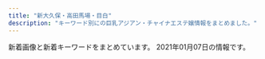 ```yaml
---
title: "新大久保・高田馬場・目白"
description: "キーワード別にの巨乳アジアン・チャイナエステ嬢情報をまとめました。"
---
```


新着画像と新着キーワードをまとめています。
2021年01月07日の情報です。

<DmmAffiliateIns />
<KeywordTable
  shops={
    [
    {
        "keywords": {
            "C": 3,
            "86": 5,
            "E": 2,
            "88": 4,
            "D": 4
        },
        "name": "NEW ONLY ONE",
        "station": "JR\u9ad8\u7530\u99ac\u5834\u99c5",
        "img_links": [
            "http://www.aromaonly1.com/images/index_14.jpg",
            "http://www.aromaonly1.com/images/girls_10.jpg",
            "http://www.aromaonly1.com/images/index_11.jpg",
            "http://www.aromaonly1.com/my_work/images/pic1.png",
            "http://www.aromaonly1.com/images/index_12.jpg",
            "http://www.aromaonly1.com/uploads/6d6161355034da26e622af1b5469296f.jpg",
            "http://www.aromaonly1.com/images/index_06.jpg",
            "http://www.aromaonly1.com/uploads/305e7816c9390b899011ef6e82855b7d.jpg",
            "http://www.aromaonly1.com/images/service_10.jpg",
            "http://www.aromaonly1.com/images/index_04.jpg",
            "http://www.aromaonly1.com/uploads/e01fa669285bc99ba782abfd90a08bb2.jpg",
            "http://www.aromaonly1.com/uploads/8e9e8b4d89b256773f17dff61368328c.jpg",
            "http://www.aromaonly1.com/images/index_18.jpg",
            "http://www.aromaonly1.com/images/index_17.jpg",
            "http://www.aromaonly1.com/uploads/c24b4a66b959c50d941c227e2167e47a.jpg",
            "http://www.aromaonly1.com/uploads/2f5941103973429d3981087968a845a3.jpg",
            "http://www.aromaonly1.com/uploads/3e6ede4dd71b9611bfc0fc01fff82057.jpg",
            "http://www.aromaonly1.com/uploads/0d74a4af5e268e3562daa56048c13906.jpg",
            "http://www.aromaonly1.com/uploads/015cba9c432d730d26583fe998534fa6.jpg",
            "http://www.aromaonly1.com/images/index_01.jpg",
            "http://www.aromaonly1.com/images/fanhui.png",
            "http://www.aromaonly1.com/uploads/822de08541e5f0a03b8fdd99ac777097.jpg",
            "http://www.aromaonly1.com/uploads/ac75f516de3602f2ed5de1d9e2383a35.jpg",
            "http://www.aromaonly1.com/images/interior_10.jpg",
            "http://www.aromaonly1.com/uploads/5f4083d49285cbe64774b1bd70e86150.jpg",
            "http://www.aromaonly1.com/images/index_16.jpg",
            "http://www.aromaonly1.com/uploads/b43afdf6c0db7020b472f89b05664984.jpg",
            "http://www.aromaonly1.com/uploads/33c6d79a06e306e309deefd74daa5ef6.jpg",
            "http://www.aromaonly1.com/images/service_11.jpg",
            "http://www.aromaonly1.com/images/index_15.jpg",
            "http://www.aromaonly1.com/images/index_08.jpg",
            "http://www.aromaonly1.com/images/link_10.jpg",
            "http://www.aromaonly1.com/uploads/56e94a67d1aa4ea89d5f2064a387ab96.jpg",
            "http://www.aromaonly1.com/images/index_05.jpg",
            "http://www.aromaonly1.com/uploads/66dc68de1f9c001b6f15d52303314efc.jpg",
            "http://www.aromaonly1.com/uploads/18799c1985ca7d1cd026808323ec51c2.jpg",
            "http://www.aromaonly1.com/uploads/269045fb02ee17a03b99afcdabc449fa.jpg",
            "http://www.aromaonly1.com/images/index_07.jpg",
            "http://www.aromaonly1.com/images/index_19.jpg",
            "http://www.aromaonly1.com/images/index_03.jpg",
            "http://www.aromaonly1.com/images/index_02.jpg",
            "http://www.aromaonly1.com/images/index_21.jpg",
            "http://www.aromaonly1.com/images/index_20.jpg",
            "http://www.aromaonly1.com/uploads/a4bfacdc272e1f3c3ee9884036dbf094.jpg"
        ],
        "url": "http://www.aromaonly1.com/"
    },
    {
        "station": "JR\u9ad8\u7530\u99ac\u5834\u99c5\u65e9\u7a32\u7530\u53e3",
        "name": "\u60a0\u30a8\u30b9\u30c6",
        "keywords": {
            "C": 5,
            "88": 3,
            "87": 3,
            "D": 1
        },
        "url": "http://www.y-rlx.site/",
        "img_links": [
            "http://www.y-rlx.site/images/index_11.jpg",
            "http://www.y-rlx.site/images/index_19.jpg",
            "http://www.y-rlx.site/images/index_05.jpg",
            "http://www.y-rlx.site/images/index_18.jpg",
            "http://www.y-rlx.site/girl/01.jpg",
            "http://www.y-rlx.site/images/info.jpg",
            "http://www.y-rlx.site/images/index_09.jpg",
            "http://www.y-rlx.site/images/index_07.jpg",
            "http://www.y-rlx.site/images/staff_09.jpg",
            "http://www.y-rlx.site/images/index_08.jpg",
            "http://www.y-rlx.site/girl/03.jpg",
            "http://www.y-rlx.site/girl/04.jpg",
            "http://www.y-rlx.site/images/index_10.jpg",
            "http://www.y-rlx.site/images/upload/thumb/b8d4c470c6c26f35.jpg",
            "http://www.y-rlx.site/images/upload/thumb/c69d7050fbdbb36f.jpg",
            "http://www.y-rlx.site/images/card.jpg",
            "http://www.y-rlx.site/images/upload/thumb/55cf68e3bb41cd32.jpg",
            "http://www.y-rlx.site/images/upload/thumb/ed8b0cbb7323414a.jpg",
            "http://www.y-rlx.site/images/upload/thumb/e0a26e58e17a1416.jpg",
            "http://www.y-rlx.site/images/index_15.jpg",
            "http://y-rlx.site/images/index_04.jpg",
            "http://www.y-rlx.site/images/index_06.jpg",
            "http://www.y-rlx.site/girl/05.jpg",
            "http://www.y-rlx.site/images/rec.jpg",
            "http://www.y-rlx.site/images/upload/thumb/5dc2d5e0b6195104.jpg",
            "http://www.y-rlx.site/images/upload/thumb/2c7fdde9ad97892b.jpg",
            "http://www.y-rlx.site/images/index_03.jpg",
            "http://www.y-rlx.site/images/index_01.jpg",
            "http://www.y-rlx.site/images/info_09.jpg",
            "http://www.y-rlx.site/images/index_04.jpg",
            "http://y-rlx.site/images/index_07.jpg",
            "http://www.y-rlx.site/images/index_02.jpg",
            "http://www.y-rlx.site/girl/02.jpg",
            "http://www.y-rlx.site/images/rec_09.jpg",
            "http://www.y-rlx.site/images/index_13.jpg",
            "http://www.y-rlx.site/images/index_20.jpg",
            "http://www.y-rlx.site/images/upload/thumb/e8190e2180eba7c5.jpg",
            "http://www.y-rlx.site/images/upload/thumb/42f21da5175af4b4.jpg",
            "http://www.y-rlx.site/images/upload/thumb/0fba3207fb3c4467.jpg",
            "http://www.y-rlx.site/images/upload/thumb/02b4e6896e30ae85.jpg"
        ]
    },
    {
        "img_links": [
            "http://esthe.top/images/an_1_03.jpg",
            "http://esthe.top/images/demo/slider/tooltips/slide3.png",
            "http://esthe.top/images/acs_ima/access-04.jpg",
            "http://esthe.top/images/room_images/index-02.jpg",
            "http://esthe.top/images/demo/slider/images/slide3.png",
            "http://esthe.top/images/demo/slider/images/slide5.png",
            "http://esthe.top/images/an_1_02.jpg",
            "http://esthe.top/images/room_images/gallery-05.jpg",
            "http://esthe.top/images/acs_ima/access-02.jpg",
            "http://esthe.top/images/Bottom_01.jpg",
            "http://esthe.top/images/acs_ima/access-03.jpg",
            "http://esthe.top/images/an_1_06.jpg",
            "http://esthe.top/images/an_2_02.jpg",
            "http://esthe.top/images/an_2_07.jpg",
            "http://esthe.top/images/staff_images/staff_010a.jpg",
            "http://esthe.top/images/staff_images/staff_01a.jpg",
            "http://esthe.top/images/an_2_06.jpg",
            "http://esthe.top/images/room_images/gallery-06.jpg",
            "http://esthe.top/images/staff_images/staff_07b.jpg",
            "http://esthe.top/images/room_images/gallery-04.jpg",
            "http://esthe.top/images/room_images/gallery-02.jpg",
            "http://esthe.top/images/an_2_04.jpg",
            "http://esthe.top/images/acs_ima/access-01.jpg",
            "http://esthe.top/images/staff_images/staff_010b.jpg",
            "http://esthe.top/images/staff_images/staff_01b.jpg",
            "http://esthe.top/images/demo/slider/images/slide4.png",
            "http://esthe.top/images/staff_images/staff_09a.jpg",
            "http://esthe.top/images/an_1_07.jpg",
            "http://esthe.top/images/demo/slider/tooltips/slide2.png",
            "http://esthe.top/images/demo/slider/tooltips/slide4.png",
            "http://esthe.top/images/staff_images/staff_07a.jpg",
            "http://esthe.top/images/demo/slider/tooltips/slide5.png",
            "http://esthe.top/images/room_images/index-01.jpg",
            "http://esthe.top/images/room_images/gallery-03.jpg",
            "http://esthe.top/images/staff_images/staff_04a.jpg",
            "http://esthe.top/images/an_1_04.jpg",
            "http://esthe.top/images/an_2_03.jpg",
            "http://esthe.top/images/demo/slider/images/slide2.png",
            "http://esthe.top/images/demo/slider/images/slide1.png",
            "http://esthe.top/images/Bottom_02.jpg",
            "http://esthe.top/images/staff_images/staff_04b.jpg",
            "http://esthe.top/images/demo/slider/tooltips/slide1.png",
            "http://esthe.top/images/an_1_05.jpg",
            "http://esthe.top/images/an_2_05.jpg",
            "http://esthe.top/images/staff_images/staff_09b.jpg",
            "http://esthe.top/images/QRcode.jpg",
            "http://esthe.top/images/room_images/gallery-01.jpg"
        ],
        "name": "RAN\uff5e\u30e9\u30f3\uff5e",
        "keywords": {},
        "station": "JR\u9ad8\u7530\u99ac\u5834\u99c5\u6771\u53e3",
        "url": "http://esthe.top/"
    },
    {
        "img_links": [
            "http://familiar.ests.jp/photos/sites/33/2019/09/2019092318545965.jpg",
            "http://familiar.ests.jp/images/service.jpg",
            "http://familiar.ests.jp/images/top.jpg",
            "http://familiar.ests.jp/images/mobile.jpg",
            "http://familiar.ests.jp/photos/sites/33/2019/09/2019092718570723.jpg",
            "http://familiar.ests.jp/images/info.png",
            "http://familiar.ests.jp/photos/sites/33/2020/10/2020101901153954.jpg",
            "http://familiar.ests.jp/photos/sites/33/2019/09/2019092718554568.jpg",
            "http://familiar.ests.jp/images/s_service.png",
            "http://familiar.ests.jp/images/s_staff.png",
            "http://familiar.ests.jp/images/nei_bj1.png",
            "http://familiar.ests.jp/images/staff_bj1s.png",
            "http://familiar.ests.jp/images/staff_bj4s.png",
            "http://familiar.ests.jp/images/bian.jpg",
            "http://familiar.ests.jp/photos/sites/33/2020/10/2020101409554799.jpg",
            "http://familiar.ests.jp/photos/sites/33/2019/07/2019073009094778.jpg",
            "http://familiar.ests.jp/images/acc.png",
            "http://familiar.ests.jp/images/news.png",
            "http://familiar.ests.jp/images/s_link.png"
        ],
        "name": "\u99ac\u5834one",
        "keywords": {
            "C": 18,
            "83": 3,
            "86": 3
        },
        "url": "http://familiar.ests.jp/",
        "station": "JR\u9ad8\u7530\u99ac\u5834\u99c5\u65e9\u7a32\u7530\u53e3"
    },
    {
        "img_links": [
            "http://aes-treat.com/scdl/staff/10861mb.jpg",
            "http://aes-treat.com/scdl/staff/11101mb.jpg",
            "http://aes-treat.com/i/files/homeimg.jpg",
            "http://aes-treat.com/scdl/staff/11162.jpg",
            "http://aes-treat.com/scdl/staff/11121.jpg",
            "http://aes-treat.com/pic/top1.jpg",
            "http://aes-treat.com/scdl/staff/10721mb.jpg",
            "http://aes-treat.com/img/ttl_mobile.jpg",
            "http://aes-treat.com/scdl/staff/11171mb.jpg",
            "http://aes-treat.com/scdl/staff/10681mb.jpg",
            "http://aes-treat.com/scdl/staff/10171mb.jpg",
            "http://aes-treat.com/scdl/staff/11121mb.jpg",
            "http://aes-treat.com/scdl/staff/10681.jpg",
            "http://aes-treat.com/scdl/staff/11051.jpg",
            "http://aes-treat.com/scdl/staff/10861.jpg",
            "http://aes-treat.com/scdl/staff/10721.jpg",
            "http://aes-treat.com/scdl/staff/10842.jpg",
            "http://aes-treat.com/scdl/staff/10811.jpg",
            "http://aes-treat.com/scdl/staff/10971.jpg",
            "http://aes-treat.com/img/system/campaign.jpg",
            "http://aes-treat.com/scdl/staff/11151.jpg",
            "http://aes-treat.com/scdl/staff/11151mb.jpg",
            "http://aes-treat.com/pic/top2.jpg",
            "http://aes-treat.com/scdl/staff/11041mb.jpg",
            "http://aes-treat.com/img/ttl_staff.png",
            "http://aes-treat.com/img/ttl_attbnr.jpg",
            "http://aes-treat.com/scdl/staff/10901.jpg",
            "http://aes-treat.com/scdl/staff/10771.jpg",
            "http://aes-treat.com/scdl/staff/11161mb.jpg",
            "http://aes-treat.com/img/ttl_sister.png",
            "http://aes-treat.com/scdl/staff/10811mb.jpg",
            "http://aes-treat.com/scdl/staff/11181.jpg",
            "http://aes-treat.com/scdl/staff/10971mb.jpg",
            "http://aes-treat.com/scdl/staff/10891.jpg",
            "http://aes-treat.com/scdl/staff/11161.jpg",
            "http://aes-treat.com/scdl/staff/10841.jpg",
            "http://aes-treat.com/scdl/staff/11171.jpg",
            "http://aes-treat.com/scdl/staff/10902.jpg",
            "http://aes-treat.com/scdl/staff/11131.jpg",
            "http://aes-treat.com/scdl/staff/10941.jpg",
            "http://aes-treat.com/scdl/staff/11041.jpg",
            "http://aes-treat.com/scdl/staff/11181mb.jpg",
            "http://aes-treat.com/scdl/staff/10901mb.jpg",
            "http://aes-treat.com/scdl/staff/11131mb.jpg",
            "http://aes-treat.com/scdl/staff/11111.jpg",
            "http://aes-treat.com/scdl/staff/10941mb.jpg",
            "http://aes-treat.com/scdl/staff/11081.jpg",
            "http://aes-treat.com/scdl/staff/10651.jpg",
            "http://aes-treat.com/scdl/staff/11101.jpg",
            "http://aes-treat.com/scdl/staff/11091.jpg",
            "http://aes-treat.com/scdl/staff/10171.jpg",
            "http://aes-treat.com/scdl/staff/11081mb.jpg",
            "http://aes-treat.com/scdl/staff/11111mb.jpg",
            "http://aes-treat.com/scdl/staff/10972.jpg",
            "http://aes-treat.com/img/ttl_att.png",
            "http://aes-treat.com/scdl/staff/10981mb.jpg",
            "http://aes-treat.com/scdl/staff/10981.jpg",
            "http://aes-treat.com/scdl/staff/10841mb.jpg",
            "http://aes-treat.com/pic/head.jpg",
            "http://aes-treat.com/scdl/staff/10771mb.jpg",
            "http://aes-treat.com/img/ttl_nouka.jpg",
            "http://aes-treat.com/scdl/staff/10651mb.jpg",
            "http://aes-treat.com/scdl/staff/11091mb.jpg",
            "http://aes-treat.com/scdl/staff/10891mb.jpg",
            "http://aes-treat.com/scdl/staff/11051mb.jpg"
        ],
        "station": "JR\u5927\u4e45\u4fdd\u99c5\u5317\u53e3",
        "keywords": {
            "C": 36
        },
        "url": "http://aes-treat.com/",
        "name": "Lovely Heart \u5927\u4e45\u4fdd\u5225\u9928"
    },
    {
        "img_links": [
            "http://kobo.mssg.jp/layer/images/top/top_04.jpg",
            "http://kobo.mssg.jp/layer/images/top/top_06.jpg",
            "http://kobo.mssg.jp/layer/images/top/top_05.jpg",
            "http://kobo.mssg.jp/images/staff_bj1.png",
            "http://kobo.mssg.jp/images/staff_9a.jpg",
            "http://kobo.mssg.jp/images/staff_8.jpg",
            "http://kobo.mssg.jp/images/1.jpg",
            "http://kobo.mssg.jp/images/top1.jpg",
            "http://kobo.mssg.jp/images/staff_8a.jpg",
            "http://kobo.mssg.jp/images/wenzi-staff.png",
            "http://kobo.mssg.jp/images/staff_5.jpg",
            "http://kobo.mssg.jp/images/staff_2a.jpg",
            "http://kobo.mssg.jp/images/staff_bj4.png",
            "http://kobo.mssg.jp/images/s_info.png",
            "http://kobo.mssg.jp/images/staff_10a.jpg",
            "http://kobo.mssg.jp/layer/images/top/top_03.jpg",
            "http://kobo.mssg.jp/images/top2.jpg",
            "http://kobo.mssg.jp/layer/images/top/top_08.png",
            "http://kobo.mssg.jp/images/info.png",
            "http://kobo.mssg.jp/layer/images/top/top_01.jpg",
            "http://kobo.mssg.jp/images/staff_2b.jpg",
            "http://kobo.mssg.jp/images/staff_4.jpg",
            "http://kobo.mssg.jp/layer/images/top/top_02.jpg",
            "http://kobo.mssg.jp/images/staff_9b.jpg",
            "http://kobo.mssg.jp/layer/images/top.jpg"
        ],
        "url": "http://kobo.mssg.jp/",
        "keywords": {},
        "name": "\u6c34\u8272-\u30df\u30ba\u30a4\u30ed-",
        "station": "JR\u5927\u4e45\u4fdd\u99c5\u5317\u53e3"
    },
    {
        "url": "http://www.enchuen.com/",
        "name": "\u7e01\u4e2d\u7e01\uff5e\u3048\u3093\u3061\u3085\u3046\u3048\u3093\uff5e",
        "station": "JR\u65b0\u5927\u4e45\u4fdd\u99c5",
        "keywords": {
            "C": 4
        },
        "img_links": [
            "http://www.enchuen.com/images/btn_gnavi03_no.png",
            "http://www.enchuen.com/images/icon_chi.png",
            "http://www.enchuen.com/images/img_comimgsoon.jpg",
            "http://www.enchuen.com/images/ins_footer.png",
            "http://www.enchuen.com/images/img_aromaoil.png",
            "http://www.enchuen.com/images/h2_linkban.png",
            "http://www.enchuen.com/images/img_slider01.png",
            "http://www.enchuen.com/images/ban-tel.png",
            "http://www.enchuen.com/images/btn_gnavi01_no.png",
            "http://www.enchuen.com/images/interior02.jpg",
            "http://www.enchuen.com/images/h2_information.png",
            "http://www.enchuen.com/images/img_slider02.png",
            "http://www.enchuen.com/images/h2_instagam.png",
            "http://www.enchuen.com/images/h2_link01.png",
            "http://www.enchuen.com/images/img_slider03.png",
            "http://www.enchuen.com/images/h2_twitter.png",
            "http://www.enchuen.com/images/tel_header.png",
            "http://www.enchuen.com/images/interior04.jpg",
            "http://www.enchuen.com/images/img_service02.png",
            "http://www.enchuen.com/images/img_service04.png",
            "http://www.enchuen.com/images/ins_header.png",
            "http://www.enchuen.com/images/therapist_kaori_s.jpg",
            "http://www.enchuen.com/images/pickmessage01.png",
            "http://www.enchuen.com/images/pagetop.png",
            "http://www.enchuen.com/images/img_service07.png",
            "http://www.enchuen.com/images/interior01_s.jpg",
            "http://www.enchuen.com/images/top_slider6.jpg",
            "http://www.enchuen.com/images/therapist_noa_s.jpg",
            "http://www.enchuen.com/images/img_service03.png",
            "http://www.enchuen.com/images/a_qa.png",
            "http://www.enchuen.com/images/h2_qa.png",
            "http://www.enchuen.com/images/interior01.jpg",
            "http://www.enchuen.com/images/q_qa.png",
            "http://www.enchuen.com/images/img_service01.png",
            "http://www.enchuen.com/images/img_service05.png",
            "http://www.enchuen.com/images/interior03.jpg",
            "http://www.enchuen.com/images/top_slider5.jpg",
            "http://www.enchuen.com/images/h2_alltherapist.png",
            "http://www.enchuen.com/images/interior03_s.jpg",
            "http://www.enchuen.com/images/mail_header.png",
            "http://www.enchuen.com/images/h2_contact.png",
            "http://www.enchuen.com/images/interior02_s.jpg",
            "http://www.enchuen.com/images/top_slider3.jpg",
            "http://www.enchuen.com/images/btn_gnavi04_no.png",
            "http://www.enchuen.com/images/top_slider4.jpg",
            "http://www.enchuen.com/images/therapist_yona.jpg",
            "http://www.enchuen.com/images/mess_footer.png",
            "http://www.enchuen.com/images/h2_alliancegide.png",
            "http://www.enchuen.com/images/icon_eng.png",
            "http://www.enchuen.com/images/tw_header.png",
            "http://www.enchuen.com/images/therapist_yona_s.jpg",
            "http://www.enchuen.com/images/h2_alliancegide2.png",
            "http://www.enchuen.com/images/img_service06.png",
            "http://www.enchuen.com/images/interior04_s.jpg",
            "http://www.enchuen.com/images/therapist_kaori.jpg",
            "http://www.enchuen.com/images/top_slider1.jpg",
            "http://www.enchuen.com/images/top_slider2.jpg",
            "http://www.enchuen.com/images/btn_gnavi06_no.png",
            "http://www.enchuen.com/images/tw_footer.png",
            "http://www.enchuen.com/images/therapist_noa.jpg",
            "http://www.enchuen.com/images/btn_gnavi02_no.png",
            "http://www.enchuen.com/images/btn_gnavi05_no.png",
            "http://www.enchuen.com/images/h2_servicecontents.png"
        ]
    },
    {
        "station": "JR\u65b0\u5927\u4e45\u4fdd\u99c5",
        "url": "http://familiar.tyo.cm/",
        "name": "Familiar\u30fb\u30d5\u30a1\u30df\u30ea\u30fc\u30a2",
        "keywords": {
            "83": 9,
            "C": 2,
            "87": 72,
            "86": 94,
            "E": 36,
            "88": 27,
            "D": 182,
            "85": 18
        },
        "img_links": [
            "http://familiar.tyo.cm/photos/sites/37/2019/09/2019090503385014.jpg",
            "http://familiar.tyo.cm/photos/sites/37/2019/03/2019032406115312.jpg",
            "http://familiar.tyo.cm/photos/sites/37/2019/12/2019120502265383.jpg",
            "http://familiar.tyo.cm/photos/sites/37/2018/12/2018121903022968.jpg",
            "http://familiar.tyo.cm/photos/sites/37/2019/03/2019032406115446.jpg",
            "http://familiar.tyo.cm/photos/sites/37/2019/12/2019120401355046.jpg",
            "http://familiar.tyo.cm/photos/sites/37/2019/03/2019032406115451.jpg",
            "http://familiar.tyo.cm/photos/sites/37/2019/11/2019112902341792.jpg",
            "http://familiar.tyo.cm/photos/sites/37/2019/11/2019112002511160.jpg",
            "http://familiar.tyo.cm/images/tel.png",
            "http://familiar.tyo.cm/photos/sites/37/2019/03/2019032406115311.jpg",
            "http://familiar.tyo.cm/photos/sites/37/2019/12/2019120401354980.jpg",
            "http://familiar.tyo.cm/photos/sites/37/2019/10/2019100304481325.jpg",
            "http://familiar.tyo.cm/photos/sites/37/2019/09/201909270657496.jpg",
            "http://familiar.tyo.cm/photos/sites/37/2019/06/2019060406241084.jpg",
            "http://familiar.tyo.cm/images/s_link.jpg",
            "http://familiar.tyo.cm/photos/sites/37/2019/10/2019102408541458.jpg",
            "http://familiar.tyo.cm/photos/sites/37/2019/03/2019031806471671.jpg",
            "http://familiar.tyo.cm/images/top.png",
            "http://familiar.tyo.cm/photos/sites/37/2019/06/2019060406161857.jpg",
            "http://familiar.tyo.cm/photos/sites/37/2019/06/2019062210030384.jpg",
            "http://familiar.tyo.cm/photos/sites/37/2019/03/2019032406115598.jpg",
            "http://familiar.tyo.cm/images/s_news.jpg",
            "http://familiar.tyo.cm/photos/sites/37/2019/06/2019061502562797.jpg",
            "http://familiar.tyo.cm/photos/sites/37/2019/03/2019032406115440.jpg",
            "http://familiar.tyo.cm/images/1.png",
            "http://familiar.tyo.cm/images/s_staff.jpg",
            "http://familiar.tyo.cm/images/mobile.jpg",
            "http://familiar.tyo.cm/photos/sites/37/2019/06/201906040617136.jpg",
            "http://familiar.tyo.cm/photos/sites/37/2019/03/2019032406115491.jpg",
            "http://familiar.tyo.cm/photos/sites/37/2019/06/2019061502562798.jpg",
            "http://familiar.tyo.cm/photos/sites/37/2019/12/201912130833132.jpg",
            "http://familiar.tyo.cm/photos/sites/37/2019/11/2019110802115992.jpg",
            "http://familiar.tyo.cm/photos/sites/37/2019/12/2019120401354873.jpg",
            "http://familiar.tyo.cm/photos/sites/37/2019/06/2019061502562745.jpg",
            "http://familiar.tyo.cm/photos/sites/37/2019/10/2019102502193551.jpg",
            "http://familiar.tyo.cm/photos/sites/37/2018/12/2018121903013346.jpg",
            "http://familiar.tyo.cm/photos/sites/37/2019/12/2019120502264671.jpg",
            "http://familiar.tyo.cm/photos/sites/37/2019/10/2019102502193826.jpg"
        ]
    },
    {
        "keywords": {},
        "img_links": [
            "http://www.china-es.info/images/sys3.jpg",
            "http://www.china-es.info/img/nana1.jpg",
            "http://www.china-es.info/images/menu/interior.jpg",
            "http://www.china-es.info/images/menu/staff.jpg",
            "http://www.china-es.info/images/menu/top.jpg",
            "http://www.china-es.info/images/int3.jpg",
            "http://www.china-es.info/img/nana2.jpg",
            "http://www.china-es.info/images/sys1.jpg",
            "http://www.china-es.info/img/ringo1.jpg",
            "http://www.china-es.info/images/int4.jpg",
            "http://www.china-es.info/images/int1.jpg",
            "http://www.china-es.info/images/rec2.jpg",
            "http://www.china-es.info/images/interior_t.jpg",
            "http://www.china-es.info/images/staff_t.jpg",
            "http://www.china-es.info/images/sys2.jpg",
            "http://www.china-es.info/images/news.jpg",
            "http://www.china-es.info/images/mobile.jpg",
            "http://www.china-es.info/images/int2.jpg",
            "http://www.china-es.info/images/head.jpg",
            "http://www.china-es.info/images/top.jpg",
            "http://www.china-es.info/img/hibiki1.jpg",
            "http://www.china-es.info/images/rec1.jpg"
        ],
        "url": "http://www.china-es.info/",
        "station": "JR\u9ad8\u7530\u99ac\u5834\u99c5\u65e9\u7a32\u7530\u53e3",
        "name": "Honey At Home \u30cf\u30cb\u30fc\u30a2\u30c3\u30c8\u30db\u30fc\u30e0"
    },
    {
        "station": "JR\u5927\u4e45\u4fdd\u99c5\u5357\u53e3",
        "name": "\u30df\u30eb\u30af",
        "img_links": [
            "http://milk.tyo.cm/images/tit_service.png",
            "http://milk.tyo.cm/images/room1_l.jpg",
            "http://milk.tyo.cm/images/img_service02.jpg",
            "http://milk.tyo.cm/images/re.png",
            "http://milk.tyo.cm/images/img_service03.jpg",
            "http://milk.tyo.cm/images/blog.jpg",
            "http://milk.tyo.cm/images/tit_pick.png",
            "http://milk.tyo.cm/images/room4_l.jpg",
            "http://milk.tyo.cm/images/link_nav04.png",
            "http://milk.tyo.cm/photos/sites/72/2020/12/2020120807375347.jpg",
            "http://milk.tyo.cm/photos/sites/72/2020/12/2020121505155035.jpg",
            "http://milk.tyo.cm/images/link_nav03.png",
            "http://milk.tyo.cm/images/sp_nav03.png",
            "http://milk.tyo.cm/images/sp_tit_pick.png",
            "http://milk.tyo.cm/photos/sites/72/2020/06/2020061206444417.jpg",
            "http://milk.tyo.cm/photos/sites/72/2020/06/2020061206443832.jpg",
            "http://milk.tyo.cm/images/sp_header.jpg",
            "http://milk.tyo.cm/images/link_nav05.png",
            "http://milk.tyo.cm/images/bg_cont03.png",
            "http://milk.tyo.cm/images/ico_headline.png",
            "http://milk.tyo.cm/images/sp_nav02.png",
            "http://milk.tyo.cm/images/img_service01.jpg",
            "http://milk.tyo.cm/images/room3_l.jpg",
            "http://milk.tyo.cm/images/com_tel.png",
            "http://milk.tyo.cm/photos/sites/72/2020/11/202011100524008.jpg",
            "http://milk.tyo.cm/images/link_nav01.png",
            "http://milk.tyo.cm/images/bg_cont01.png",
            "http://milk.tyo.cm/images/sp_nav01.png",
            "http://milk.tyo.cm/images/tit_staff.png",
            "http://milk.tyo.cm/images/top.png",
            "http://milk.tyo.cm/images/img_service04.jpg",
            "http://milk.tyo.cm/images/link_nav02.png",
            "http://milk.tyo.cm/images/room2_l.jpg"
        ],
        "url": "http://milk.tyo.cm/",
        "keywords": {
            "D": 20,
            "C": 11,
            "85": 10,
            "86": 10
        }
    },
    {
        "name": "\u6625\u306e\u5922",
        "img_links": [
            "http://www.harunoyume.com/images/covergirl.jpg",
            "http://www.harunoyume.com/images/campaign.jpg",
            "http://www.harunoyume.com/images/service-image.jpg",
            "http://www.harunoyume.com/images/discount.jpg"
        ],
        "keywords": {},
        "station": "JR\u65b0\u5927\u4e45\u4fdd\u99c5",
        "url": "http://www.harunoyume.com/"
    },
    {
        "img_links": [
            "https://relax501.webnode.jp/_files/200000081-8d1f18d1f3/200/yuu.jpg",
            "https://relax501.webnode.jp/_files/200000068-1dc6f1dc72/200/r2.jpg",
            "https://relax501.webnode.jp/_files/200000067-9be369be38/200/r1.jpg",
            "https://relax501.webnode.jp/_files/200000081-8d1f18d1f3/yuu.jpg",
            "https://relax501.webnode.jp/_files/200000065-1b9391b93c/2_22.jpg",
            "https://relax501.webnode.jp/_files/200000067-9be369be38/r1.jpg",
            "https://relax501.webnode.jp/_files/200000063-6c3f06c3f2/200/top-34.jpg",
            "https://relax501.webnode.jp/_files/200000078-d0097d0099/madoka-0.jpg",
            "https://relax501.webnode.jp/_files/200000080-8e8bb8e8bd/200/yuki-8.jpg",
            "https://relax501.webnode.jp/_files/200000080-8e8bb8e8bd/yuki-8.jpg",
            "https://relax501.webnode.jp/_files/200000077-64e7364e77/200/anna-2.jpg",
            "https://relax501.webnode.jp/_files/200000077-64e7364e77/anna-2.jpg",
            "https://relax501.webnode.jp/_files/200000088-2c2d72c2da/200/rogo.jpg",
            "https://relax501.webnode.jp/_files/200000068-1dc6f1dc72/r2.jpg",
            "https://relax501.webnode.jp/_files/200000063-6c3f06c3f2/top-34.jpg",
            "https://relax501.webnode.jp/_files/200000019-1f1a31f1a5/200/33.jpg",
            "https://relax501.webnode.jp/_files/200000065-1b9391b93c/200/2_22.jpg",
            "https://relax501.webnode.jp/_files/200000078-d0097d0099/200/madoka-0.jpg"
        ],
        "station": "JR\u65b0\u5927\u4e45\u4fdd\u99c5",
        "name": "\u7f8e\u82b1\u9999",
        "url": "https://relax501.webnode.jp/",
        "keywords": {}
    },
    {
        "img_links": [
            "http://gogonoheya.ies.fun/images/room4.jpg",
            "http://gogonoheya.ies.fun/images/staff.jpg",
            "http://gogonoheya.ies.fun/images/room2.jpg",
            "http://gogonoheya.ies.fun/photos/sites/66/2020/08/2020080313461364.jpg",
            "http://gogonoheya.ies.fun/photos/sites/66/2020/07/2020072317323579.jpg",
            "http://gogonoheya.ies.fun/photos/sites/66/2020/12/2020121514115288.jpg",
            "http://gogonoheya.ies.fun/photos/sites/66/2020/12/2020121410194024.jpg",
            "http://gogonoheya.ies.fun/images/link.jpg",
            "http://gogonoheya.ies.fun/images/room1.jpg",
            "http://gogonoheya.ies.fun/images/room3.jpg",
            "http://gogonoheya.ies.fun/images/mobile.jpg",
            "http://gogonoheya.ies.fun/images/end.png",
            "http://gogonoheya.ies.fun/photos/sites/66/2020/09/2020091615070327.jpg",
            "http://gogonoheya.ies.fun/images/top.jpg",
            "http://gogonoheya.ies.fun/photos/sites/66/2020/07/2020072317322797.jpg"
        ],
        "station": "JR\u5927\u4e45\u4fdd\u99c5\u5317\u53e3",
        "name": "\u30ab\u30d5\u30a7\u306e\u5bb6",
        "url": "http://gogonoheya.ies.fun/",
        "keywords": {
            "85": 12,
            "86": 12,
            "87": 6,
            "D": 30
        }
    },
    {
        "img_links": [
            "https://angel.abnavi.info/images/news_bj3.jpg",
            "https://angel.abnavi.info/photos/sites/7/2020/11/2020110606371089.jpg",
            "https://angel.abnavi.info/images/top.jpg",
            "https://angel.abnavi.info/photos/sites/7/2020/07/2020073005202048.jpg",
            "https://angel.abnavi.info/photos/sites/7/2020/07/2020073005201940.jpg",
            "https://angel.abnavi.info/images/s_news.png",
            "https://angel.abnavi.info/images/room2.jpg",
            "https://angel.abnavi.info/images/room3.jpg",
            "https://angel.abnavi.info/images/end.png",
            "https://angel.abnavi.info/images/nbj3.jpg",
            "https://angel.abnavi.info/images/room4.jpg",
            "https://angel.abnavi.info/images/s_staff.jpg",
            "https://angel.abnavi.info/images/nbj1.jpg",
            "https://angel.abnavi.info/images/room1.jpg",
            "https://angel.abnavi.info/photos/sites/7/2020/09/2020092301333424.jpg",
            "https://angel.abnavi.info/photos/sites/7/2020/10/2020101305350920.jpg",
            "https://angel.abnavi.info/photos/sites/7/2020/07/2020073006120917.jpg"
        ],
        "url": "https://angel.abnavi.info/",
        "keywords": {
            "D": 5,
            "86": 4,
            "85": 1,
            "C": 14,
            "87": 1
        },
        "name": "Angel",
        "station": "JR\u9ad8\u7530\u99ac\u5834\u99c5"
    },
    {
        "name": "\u7652\u3057\u306e\u51fa\u4f1a\u3044",
        "station": "JR\u5927\u4e45\u4fdd\u99c5\u5317\u53e3",
        "img_links": [
            "http://p-aroma.work/img/mirai1.png",
            "http://p-aroma.work/img/rina1.png",
            "http://p-aroma.work/img/ayaka1.png",
            "http://p-aroma.work/staff/mirai.jpg",
            "http://p-aroma.work/images/s1.png",
            "http://p-aroma.work/staff/mayu.jpg",
            "http://p-aroma.work/images/2.jpg",
            "http://p-aroma.work/images/1.jpg",
            "http://p-aroma.work/images/head.jpg",
            "http://p-aroma.work/images/sys.png",
            "http://p-aroma.work/images/s1.jpg",
            "http://p-aroma.work/images/int2.png",
            "http://p-aroma.work/img/mayu1.png",
            "http://p-aroma.work/images/s2.jpg",
            "http://p-aroma.work/img/kasumi1.png",
            "http://p-aroma.work/staff/ayaka.jpg",
            "http://p-aroma.work/images/6.jpg",
            "http://p-aroma.work/images/news.jpg",
            "http://p-aroma.work/images/mobile.jpg",
            "http://p-aroma.work/images/int1.png",
            "http://p-aroma.work/images/staff_t.png",
            "http://p-aroma.work/images/3.jpg",
            "http://p-aroma.work/images/tel.jpg",
            "http://p-aroma.work/images/interior_t.png",
            "http://p-aroma.work/images/4.jpg",
            "http://p-aroma.work/staff/rina.jpg",
            "http://p-aroma.work/staff/kasumi.jpg"
        ],
        "keywords": {},
        "url": "http://p-aroma.work/"
    },
    {
        "url": "https://est-hana.com/",
        "keywords": {
            "E": 5,
            "C": 41
        },
        "name": "\u82b1",
        "img_links": [
            "http://est-hana.com/img/girl/pickup/topgirl20180526173824.png",
            "https://est-hana.com/img/girl/main/smain1901e7f2a11706f93c08ab1eb76c57c0a501.jpg",
            "https://est-hana.com/img/girl/list/s77_list.jpg",
            "https://est-hana.com/img/material/sys_course2_rev2.png",
            "https://est-hana.com/img/material/photorenew5.jpg",
            "https://est-hana.com/img/girl/main/s139_1.jpg",
            "https://est-hana.com/img/material/month.png",
            "https://est-hana.com/img/girl/thumb/smain1913da4fa2da2e801312734721e1a44d8e19.jpg",
            "https://est-hana.com/img/material/m1.png",
            "https://est-hana.com/img/material/topflashimg1.jpg",
            "https://est-hana.com/img/girl/thumb/smain1911ec56c0d5cc68365ea11e2e52a40272d8.jpg",
            "http://est-hana.com/img/girl/pickup/topgirl20180308214256.png",
            "https://est-hana.com/img/girl/pickup/pickup20180526173711.jpg",
            "https://est-hana.com/img/material/hosi4.png",
            "https://est-hana.com/img/girl/list/sface187386757ea62d773ca58e2457fc23b8e13.jpg",
            "http://est-hana.com/img/girl/pickup/topgirl20180908131653.png",
            "http://est-hana.com/img/material/age.png",
            "https://est-hana.com/img/girl/list/s75_list.jpg",
            "https://est-hana.com/img/material/top_t4.png",
            "https://est-hana.com/img/girl/list/sface18449673a0eecbfdaab27d1a016ce6f4281.jpg",
            "https://est-hana.com/img/material/massap4.jpg",
            "https://est-hana.com/img/material/click_tel_btn.png",
            "http://est-hana.com/img/material/gm2_rollout.png",
            "http://est-hana.com/img/material/top_t5.png",
            "https://est-hana.com/img/girl/pickup/pickup20190528135649.jpg",
            "https://est-hana.com/img/girl/thumb/smain1902e7f2a11706f93c08ab1eb76c57c0a501.jpg",
            "http://est-hana.com/img/camp/camp20210101.png",
            "http://est-hana.com/img/girl/pickup/pickup20190121202926.jpg",
            "https://est-hana.com/img/girl/pickup/topgirl20190528141109.png",
            "http://est-hana.com/img/material/gm3_rollout.png",
            "http://est-hana.com/img/girl/pickup/pickup20141227182613.jpeg",
            "https://est-hana.com/img/material/staffdetail_t1.png",
            "https://est-hana.com/img/material/photorenew2rev1.jpg",
            "https://est-hana.com/img/girl/list/s88_list.jpg",
            "https://est-hana.com/img/girl/thumb/smain19725e2ed7efe2de621955e09d12295a13ee.jpg",
            "https://est-hana.com/img/camp/camp20210101.png",
            "https://est-hana.com/img/girl/list/sface110404ef9fc79e2a0a04d64b621c22a0c77.jpg",
            "https://est-hana.com/img/girl/list/sface190e7f2a11706f93c08ab1eb76c57c0a501.jpg",
            "https://est-hana.com/img/girl/pickup/topgirl20140510202547.png",
            "https://est-hana.com/img/material/photorenew3.jpg",
            "https://est-hana.com/img/girl/list/s86_face.jpg",
            "https://est-hana.com/img/girl/thumb/smain83165230fc40840a020ba3ed47600db4b4a.jpg",
            "https://est-hana.com/img/girl/pickup/pickup20141227182613.jpeg",
            "http://est-hana.com/img/whatnew/20200401min60.jpg",
            "https://est-hana.com/img/material/sys_course1_rev2.png",
            "https://est-hana.com/img/girl/main/smain83165230fc40840a020ba3ed47600db4b4a.jpg",
            "https://est-hana.com/img/material/gm2_rollout.png",
            "http://est-hana.com/img/material/top_t2.png",
            "https://est-hana.com/img/girl/main/smain1871110bf62c88dcefca310cdc127f9b11f2.jpg",
            "http://est-hana.com/img/girl/pickup/pickup20181218104555.jpg",
            "https://est-hana.com/img/girl/list/s139_list.jpg",
            "https://est-hana.com/img/girl/list/sface8365230fc40840a020ba3ed47600db4b4a.jpg",
            "https://est-hana.com/img/material/massap1.jpg",
            "https://est-hana.com/img/material/massap2.jpg",
            "https://est-hana.com/img/whatnew/20200304.jpg",
            "https://est-hana.com/img/material/infopanel.png",
            "https://est-hana.com/img/girl/pickup/topgirl20180526173824.png",
            "https://est-hana.com/img/girl/thumb/s86_1.jpg",
            "https://est-hana.com/img/girl/list/slist189e9ae2d8752cd8b9474ebd62df9909f9b.jpg",
            "https://est-hana.com/img/material/w3.png",
            "http://est-hana.com/img/girl/pickup/pickup20191208191053.jpg",
            "https://est-hana.com/img/girl/pickup/topgirl20161016054301.png",
            "https://est-hana.com/img/girl/main/smain197153ce52e0264e81a8a42e5d3c84dd833e.jpg",
            "https://est-hana.com/img/material/photorenew4.jpg",
            "https://est-hana.com/img/material/age.png",
            "http://est-hana.com/img/material/gm6_rollout.png",
            "https://est-hana.com/img/material/sys_etc.png",
            "https://est-hana.com/img/material/top_t3.png",
            "https://est-hana.com/img/material/massap7.jpg",
            "http://est-hana.com/img/whatnew/20200401_mask.jpg",
            "https://est-hana.com/img/material/top_t2.png",
            "https://est-hana.com/img/girl/list/slist8365230fc40840a020ba3ed47600db4b4a.jpg",
            "http://est-hana.com/img/girl/pickup/topgirl20140502225842.png",
            "https://est-hana.com/img/girl/list/slist18449673a0eecbfdaab27d1a016ce6f4281.jpg",
            "http://est-hana.com/img/girl/pickup/pickup20191214162524.jpg",
            "https://est-hana.com/img/girl/list/sface191ec56c0d5cc68365ea11e2e52a40272d8.jpg",
            "https://est-hana.com/img/girl/thumb/smain1931e3a7504f14e2050f14cb6782d72bb46c.jpg",
            "https://est-hana.com/img/girl/thumb/s75_1.jpg",
            "https://est-hana.com/img/material/photorenew1.jpg",
            "https://est-hana.com/img/material/gm5_rollout.png",
            "https://est-hana.com/img/girl/list/s180_list.jpg",
            "https://est-hana.com/img/material/top_t2_img_rev2.jpg",
            "https://est-hana.com/img/girl/list/s163_face.jpg",
            "https://est-hana.com/img/girl/list/s173_face.jpg",
            "https://est-hana.com/img/girl/list/sface189e9ae2d8752cd8b9474ebd62df9909f9b.jpg",
            "https://est-hana.com/img/whatnew/20200401min60.jpg",
            "https://est-hana.com/img/material/line1.png",
            "https://est-hana.com/img/material/top_twitter.png",
            "http://est-hana.com/img/material/gm5_rollout.png",
            "https://est-hana.com/img/girl/pickup/topgirl20180308214256.png",
            "https://est-hana.com/img/girl/pickup/pickup20190118192257.jpg",
            "https://est-hana.com/img/material/gm3_rollout.png",
            "https://est-hana.com/img/girl/pickup/topgirl20140502225842.png",
            "https://est-hana.com/img/girl/list/sface19753ce52e0264e81a8a42e5d3c84dd833e.jpg",
            "https://est-hana.com/img/material/systme_t2.png",
            "https://est-hana.com/img/girl/pickup/pickup20191214162524.jpg",
            "https://est-hana.com/img/girl/list/s86_list.jpg",
            "https://est-hana.com/img/girl/list/sface199a8b144d9cbd006fc9dffdf23ad77de07.jpg",
            "http://est-hana.com/img/material/gm1_rollout.png",
            "https://est-hana.com/img/material/d6.png",
            "https://est-hana.com/img/girl/thumb/smain1891e9ae2d8752cd8b9474ebd62df9909f9b.jpg",
            "https://est-hana.com/img/material/massap3.jpg",
            "https://est-hana.com/img/girl/thumb/s163_1.jpg",
            "http://est-hana.com/img/girl/pickup/pickup20190227121102.jpg",
            "https://est-hana.com/img/girl/main/s88_1.jpg",
            "https://est-hana.com/img/girl/list/s77_face.jpg",
            "https://est-hana.com/img/material/sys_option.png",
            "https://est-hana.com/img/girl/list/slist193a69a1a063a3159e298d18b691542266d.jpg",
            "https://est-hana.com/img/girl/main/s75_1.jpg",
            "https://est-hana.com/img/material/massap6.jpg",
            "http://est-hana.com/img/material/topflashimg1.jpg",
            "https://est-hana.com/img/girl/list/slist110d5ce8a5906e2cdaf90af47c9395e0dff.jpg",
            "https://est-hana.com/img/girl/thumb/s173_1.jpg",
            "http://est-hana.com/img/material/top_t4.png",
            "https://est-hana.com/img/girl/thumb/s88_1.jpg",
            "https://est-hana.com/img/material/sys_course3_rev1.png",
            "https://est-hana.com/img/girl/thumb/s173_2.jpg",
            "https://est-hana.com/img/girl/list/slist191ec56c0d5cc68365ea11e2e52a40272d8.jpg",
            "https://est-hana.com/img/material/systme_t1.png",
            "https://est-hana.com/img/girl/thumb/smain1901e7f2a11706f93c08ab1eb76c57c0a501.jpg",
            "https://est-hana.com/img/girl/thumb/smain193281777917c863b2cd265723b9cb5a3c32.jpg",
            "https://est-hana.com/img/girl/thumb/smain1912da4fa2da2e801312734721e1a44d8e19.jpg",
            "https://est-hana.com/img/material/day.png",
            "https://est-hana.com/img/girl/main/s180_1.jpg",
            "http://est-hana.com/img/girl/pickup/topgirl20190528141109.png",
            "https://est-hana.com/img/girl/main/smain1891e9ae2d8752cd8b9474ebd62df9909f9b.jpg",
            "http://est-hana.com/img/girl/pickup/topgirl20141227182718.png",
            "https://est-hana.com/img/material/gm1_rollout.png",
            "http://est-hana.com/img/material/top_t2_img_rev2.jpg",
            "https://est-hana.com/img/material/staff_t1rev1.png",
            "https://est-hana.com/img/girl/pickup/pickup20180830201105.jpg",
            "https://est-hana.com/img/girl/list/slist199a8b144d9cbd006fc9dffdf23ad77de07.jpg",
            "https://est-hana.com/img/girl/pickup/topgirl20180908131653.png",
            "https://est-hana.com/img/girl/pickup/pickup20190227121102.jpg",
            "https://est-hana.com/img/girl/list/s88_face.jpg",
            "https://est-hana.com/img/girl/thumb/smain18725b09cd881b1f036f9f4970616c10b474.jpg",
            "https://est-hana.com/img/material/returnbtn.png",
            "http://est-hana.com/img/material/top_twitter.png",
            "https://est-hana.com/img/material/accsess_picter2.jpg",
            "https://est-hana.com/img/girl/pickup/pickup20191208191053.jpg",
            "https://est-hana.com/img/girl/list/slist19053cc33bb85f739f63e84c2ae2c41c2eb.jpg",
            "https://est-hana.com/img/girl/list/slist187110f9d5212fd19d8b8410ec6bff294e6.jpg",
            "https://est-hana.com/img/girl/list/sface193e3a7504f14e2050f14cb6782d72bb46c.jpg",
            "https://est-hana.com/img/girl/list/s173_list.jpg",
            "https://est-hana.com/img/girl/list/s75_face.jpg",
            "https://est-hana.com/img/whatnew/20200401_mask.jpg",
            "https://est-hana.com/img/girl/main/smain1931e3a7504f14e2050f14cb6782d72bb46c.jpg",
            "https://est-hana.com/img/material/sframe2014.png",
            "http://est-hana.com/img/girl/pickup/pickup20180830201105.jpg",
            "http://est-hana.com/img/material/top_t6.png",
            "https://est-hana.com/img/girl/main/s173_1.jpg",
            "https://est-hana.com/img/material/staff_t1.png",
            "https://est-hana.com/img/material/hosi5.png",
            "https://est-hana.com/img/girl/main/s86_1.jpg",
            "https://est-hana.com/img/girl/pickup/topgirl20141227182718.png",
            "https://est-hana.com/img/girl/thumb/smain83265230fc40840a020ba3ed47600db4b4a.jpg",
            "https://est-hana.com/img/girl/list/s180_face.jpg",
            "https://est-hana.com/img/material/gm4_rollout.png",
            "http://est-hana.com/img/whatnew/20200304.jpg",
            "http://est-hana.com/img/girl/pickup/pickup20190118192153.jpg",
            "https://est-hana.com/img/material/top_t6.png",
            "http://est-hana.com/img/material/top_t3.png",
            "https://est-hana.com/img/material/top_t5.png",
            "https://est-hana.com/img/girl/list/slist19753ce52e0264e81a8a42e5d3c84dd833e.jpg",
            "https://est-hana.com/img/girl/list/s139_face.jpg",
            "https://est-hana.com/img/material/massap5.jpg",
            "https://est-hana.com/img/girl/main/smain184149673a0eecbfdaab27d1a016ce6f4281.jpg",
            "https://est-hana.com/img/girl/pickup/pickup20190121202926.jpg",
            "https://est-hana.com/img/girl/list/s163_list.jpg",
            "https://est-hana.com/img/girl/thumb/smain184149673a0eecbfdaab27d1a016ce6f4281.jpg",
            "http://est-hana.com/img/girl/pickup/pickup20190528135649.jpg",
            "http://est-hana.com/img/girl/pickup/pickup20190118192257.jpg",
            "https://est-hana.com/img/girl/thumb/smain184249673a0eecbfdaab27d1a016ce6f4281.jpg",
            "http://est-hana.com/img/girl/pickup/topgirl20161016054301.png",
            "https://est-hana.com/img/girl/pickup/pickup20181218104555.jpg",
            "https://est-hana.com/img/girl/main/smain1911ec56c0d5cc68365ea11e2e52a40272d8.jpg",
            "https://est-hana.com/img/material/accsess_station.png",
            "https://est-hana.com/img/girl/thumb/s180_1.jpg",
            "http://est-hana.com/img/girl/pickup/topgirl20140510202547.png",
            "http://est-hana.com/img/material/gm4_rollout.png",
            "https://est-hana.com/img/girl/pickup/pickup20190118192153.jpg",
            "https://est-hana.com/img/girl/main/s163_1.jpg",
            "https://est-hana.com/img/girl/thumb/smain1871110bf62c88dcefca310cdc127f9b11f2.jpg",
            "https://est-hana.com/img/material/massa_t1.png",
            "https://est-hana.com/img/girl/thumb/smain197153ce52e0264e81a8a42e5d3c84dd833e.jpg",
            "https://est-hana.com/img/girl/thumb/s139_1.jpg",
            "https://est-hana.com/img/material/gm6_rollout.png",
            "https://est-hana.com/img/material/detailwaku.png",
            "http://est-hana.com/img/girl/pickup/pickup20180526173711.jpg"
        ],
        "station": "JR\u5927\u4e45\u4fdd\u99c5\u5317\u53e3"
    },
    {
        "url": "http://aes-salon.com/",
        "keywords": {
            "C": 34
        },
        "station": "JR\u5927\u4e45\u4fdd\u99c5\u5317\u53e3",
        "name": "Lovely Heart",
        "img_links": [
            "http://aes-salon.com/scdl/staff/10121mb.jpg",
            "http://aes-salon.com/img/ttl_staff.png",
            "http://aes-salon.com/scdl/staff/10601mb.jpg",
            "http://aes-salon.com/scdl/staff/10462.jpg",
            "http://aes-salon.com/scdl/staff/10291.jpg",
            "http://aes-salon.com/scdl/staff/10561.jpg",
            "http://aes-salon.com/pic/head.jpg",
            "http://aes-salon.com/scdl/staff/10621mb.jpg",
            "http://aes-salon.com/scdl/staff/10641mb.jpg",
            "http://aes-salon.com/pic/top2.jpg",
            "http://aes-salon.com/scdl/staff/10591mb.jpg",
            "http://aes-salon.com/img/access/road1.jpg",
            "http://aes-salon.com/scdl/staff/10412.jpg",
            "http://aes-salon.com/img/access/roaddm.png",
            "http://aes-salon.com/scdl/staff/10621.jpg",
            "http://aes-salon.com/scdl/staff/10631.jpg",
            "http://aes-salon.com/scdl/staff/10341.jpg",
            "http://aes-salon.com/scdl/staff/10592.jpg",
            "http://aes-salon.com/scdl/staff/10651mb.jpg",
            "http://aes-salon.com/scdl/staff/10251.jpg",
            "http://aes-salon.com/scdl/staff/10411mb.jpg",
            "http://aes-salon.com/scdl/staff/10511mb.jpg",
            "http://aes-salon.com/scdl/staff/10091.jpg",
            "http://aes-salon.com/scdl/staff/10461mb.jpg",
            "http://aes-salon.com/scdl/staff/10471.jpg",
            "http://aes-salon.com/scdl/staff/10501mb.jpg",
            "http://aes-salon.com/scdl/staff/10291mb.jpg",
            "http://aes-salon.com/scdl/staff/10571.jpg",
            "http://aes-salon.com/img/ttl_bekan.jpg",
            "http://aes-salon.com/scdl/staff/10351mb.jpg",
            "http://aes-salon.com/img/access/road3.jpg",
            "http://aes-salon.com/scdl/staff/10251mb.jpg",
            "http://aes-salon.com/img/ttl_mobile.jpg",
            "http://aes-salon.com/scdl/staff/10121.jpg",
            "http://aes-salon.com/scdl/staff/10571mb.jpg",
            "http://aes-salon.com/scdl/staff/10502.jpg",
            "http://aes-salon.com/scdl/staff/10471mb.jpg",
            "http://aes-salon.com/scdl/staff/10441.jpg",
            "http://aes-salon.com/scdl/staff/10671mb.jpg",
            "http://aes-salon.com/img/access/road2.jpg",
            "http://aes-salon.com/scdl/staff/10601.jpg",
            "http://aes-salon.com/scdl/staff/10092.jpg",
            "http://aes-salon.com/scdl/staff/10671.jpg",
            "http://aes-salon.com/scdl/staff/10472.jpg",
            "http://aes-salon.com/img/system/campaign.jpg",
            "http://aes-salon.com/scdl/staff/10562.jpg",
            "http://aes-salon.com/scdl/staff/10511.jpg",
            "http://aes-salon.com/scdl/staff/10631mb.jpg",
            "http://aes-salon.com/scdl/staff/10091mb.jpg",
            "http://aes-salon.com/img/ttl_sister.png",
            "http://aes-salon.com/scdl/staff/10441mb.jpg",
            "http://aes-salon.com/scdl/staff/10081mb.jpg",
            "http://aes-salon.com/scdl/staff/10292.jpg",
            "http://aes-salon.com/scdl/staff/10411.jpg",
            "http://aes-salon.com/img/ttl_nouka.jpg",
            "http://aes-salon.com/scdl/staff/10563.jpg",
            "http://aes-salon.com/scdl/staff/10501.jpg",
            "http://aes-salon.com/img/ttl_att.png",
            "http://aes-salon.com/scdl/staff/10591.jpg",
            "http://aes-salon.com/scdl/staff/10351.jpg",
            "http://aes-salon.com/scdl/staff/10342.jpg",
            "http://aes-salon.com/scdl/staff/10461.jpg",
            "http://aes-salon.com/i/files/homeimg.jpg",
            "http://aes-salon.com/scdl/staff/10083.jpg",
            "http://aes-salon.com/scdl/staff/10252.jpg",
            "http://aes-salon.com/scdl/staff/10081.jpg",
            "http://aes-salon.com/img/access/road4.jpg",
            "http://aes-salon.com/scdl/staff/10602.jpg",
            "http://aes-salon.com/scdl/staff/10661mb.jpg",
            "http://aes-salon.com/pic/top1.jpg",
            "http://aes-salon.com/scdl/staff/10561mb.jpg",
            "http://aes-salon.com/scdl/staff/10082.jpg",
            "http://aes-salon.com/img/ttl_attbnr.jpg",
            "http://aes-salon.com/scdl/staff/10651.jpg",
            "http://aes-salon.com/scdl/staff/10341mb.jpg",
            "http://aes-salon.com/scdl/staff/10661.jpg",
            "http://aes-salon.com/scdl/staff/10122.jpg",
            "http://aes-salon.com/scdl/staff/10641.jpg"
        ]
    },
    {
        "url": "https://www.cocoro556.in/",
        "img_links": [
            "https://www.cocoro556.in/img/material/mobilesite.png",
            "https://www.cocoro556.in/img/material/p2_t2_subt4_m1.png",
            "https://www.cocoro556.in/img/girl/thumb/smain126142f85375ac3eb532582567360874d2d6.jpg",
            "https://www.cocoro556.in/img/material/age_rollout.png",
            "https://www.cocoro556.in/img/material/pageheaderimg1.jpg",
            "https://www.cocoro556.in/img/material/pd_number.png",
            "https://www.cocoro556.in/img/girl/list/slist146f806d031a1244ccfaa8b4d307f6ef6d7.jpg",
            "https://www.cocoro556.in/img/girl/main/smain126142f85375ac3eb532582567360874d2d6.jpg",
            "https://www.cocoro556.in/img/material/p6_t1.png",
            "https://www.cocoro556.in/img/material/top_t4.png",
            "https://www.cocoro556.in/img/material/gm6_rollout.png",
            "https://www.cocoro556.in/img/material/p2_t2_subt5.png",
            "https://www.cocoro556.in/img/material/gm2_rollout.png",
            "https://www.cocoro556.in/img/girl/list/slist142b75436b0012f83588e08b8d8eb48c8c2.jpg",
            "https://www.cocoro556.in/img/girl/list/slist12642f85375ac3eb532582567360874d2d6.jpg",
            "https://www.cocoro556.in/img/material/photost3rev1.png",
            "https://www.cocoro556.in/img/material/p3_t1.png",
            "https://www.cocoro556.in/img/material/pd_st3.png",
            "https://www.cocoro556.in/img/girl/thumb/smain126242f85375ac3eb532582567360874d2d6.jpg",
            "https://www.cocoro556.in/img/girl/thumb/smain1421b75436b0012f83588e08b8d8eb48c8c2.jpg",
            "https://www.cocoro556.in/img/girl/thumb/smain1441346e3df3ff1cef1386c89c6ba9e9f72e.jpg",
            "https://www.cocoro556.in/img/girl/thumb/smain1491773ceed1a7cd35919e9c6866285fb943.jpg",
            "https://www.cocoro556.in/img/material/p2_t2_subt1.png",
            "https://www.cocoro556.in/img/girl/thumb/smain14922dea5bdda380e76839c012ab24bd9f82.jpg",
            "https://www.cocoro556.in/img/material/photost4rev1.png",
            "https://www.cocoro556.in/img/girl/thumb/smain1423ae12bc52cc115b3190fbe6a84a8ffa74.jpg",
            "https://www.cocoro556.in/img/girl/thumb/smain1461f806d031a1244ccfaa8b4d307f6ef6d7.jpg",
            "https://www.cocoro556.in/img/material/gm5_rollout.png",
            "https://www.cocoro556.in/img/material/p2_t2.png",
            "https://www.cocoro556.in/img/girl/list/slist16322954962968a79edd4eae79b844b9988.jpg",
            "https://www.cocoro556.in/img/material/photost7.png",
            "https://www.cocoro556.in/img/girl/main/smain155128648a02b629a70c40bc424b9302c3e1.jpg",
            "https://www.cocoro556.in/img/girl/thumb/smain163122954962968a79edd4eae79b844b9988.jpg",
            "https://www.cocoro556.in/img/girl/main/smain1441346e3df3ff1cef1386c89c6ba9e9f72e.jpg",
            "https://www.cocoro556.in/img/girl/thumb/smain155128648a02b629a70c40bc424b9302c3e1.jpg",
            "https://www.cocoro556.in/img/girl/main/smain1461f806d031a1244ccfaa8b4d307f6ef6d7.jpg",
            "https://www.cocoro556.in/img/material/gm5_rollover.png",
            "https://www.cocoro556.in/img/material/pd_st1.png",
            "https://www.cocoro556.in/img/girl/thumb/smain1443346e3df3ff1cef1386c89c6ba9e9f72e.jpg",
            "https://www.cocoro556.in/img/material/pageheaderimg4.jpg",
            "https://www.cocoro556.in/img/material/gm1_rollover.png",
            "https://www.cocoro556.in/img/girl/list/slist149773ceed1a7cd35919e9c6866285fb943.jpg",
            "https://www.cocoro556.in/img/material/photost1.png",
            "https://www.cocoro556.in/img/material/top_t3.png",
            "https://www.cocoro556.in/img/material/gm6_rollover.png",
            "https://www.cocoro556.in/img/camp/camp20210101.jpg",
            "https://www.cocoro556.in/img/material/gm1_rollout.png",
            "https://www.cocoro556.in/img/material/pageheaderimg2.jpg",
            "https://www.cocoro556.in/img/material/p2_t2_subt5_m2.png",
            "https://www.cocoro556.in/img/girl/thumb/smain14634879628e490d1ecf1cd7a9d727569f95.jpg",
            "https://www.cocoro556.in/img/girl/thumb/smain1442346e3df3ff1cef1386c89c6ba9e9f72e.jpg",
            "https://www.cocoro556.in/img/girl/thumb/smain155228648a02b629a70c40bc424b9302c3e1.jpg",
            "https://www.cocoro556.in/img/girl/main/smain1541a1f8e548a2959236fdd0e7abcde80ac7.jpg",
            "https://www.cocoro556.in/img/material/gm3_rollover.png",
            "https://www.cocoro556.in/img/material/p2_t2_subt2.png",
            "https://www.cocoro556.in/img/material/top_t1.png",
            "https://www.cocoro556.in/img/girl/list/slist144346e3df3ff1cef1386c89c6ba9e9f72e.jpg",
            "https://www.cocoro556.in/img/material/top_t3_subt1.png",
            "https://www.cocoro556.in/img/girl/thumb/smain1543ab2e0ee9f9fde8103e9fe80e33b07761.jpg",
            "https://www.cocoro556.in/img/material/p5_t1.png",
            "https://www.cocoro556.in/img/girl/thumb/smain1541a1f8e548a2959236fdd0e7abcde80ac7.jpg",
            "https://www.cocoro556.in/img/material/p6_t2_subt1.png",
            "https://www.cocoro556.in/img/material/p2_t2_sub_m1_3.png",
            "https://www.cocoro556.in/img/material/pageheaderimg3.jpg",
            "https://www.cocoro556.in/img/girl/main/smain1421b75436b0012f83588e08b8d8eb48c8c2.jpg",
            "https://www.cocoro556.in/img/girl/thumb/smain1542a1f8e548a2959236fdd0e7abcde80ac7.jpg",
            "https://www.cocoro556.in/img/material/top_t3_imgrev1.jpg",
            "https://www.cocoro556.in/img/material/p2_t2_subt3.png",
            "https://www.cocoro556.in/img/girl/main/smain163122954962968a79edd4eae79b844b9988.jpg",
            "https://www.cocoro556.in/img/material/photost2rev1.png",
            "https://www.cocoro556.in/img/material/p2_t2_subt4.png",
            "https://www.cocoro556.in/img/girl/thumb/smain126332fd72809eba38056753c1720b05d8d5.jpg",
            "https://www.cocoro556.in/img/material/top_t2.png",
            "https://www.cocoro556.in/img/material/photost5.png",
            "https://www.cocoro556.in/img/girl/list/slist15565c84cfd25159bbfcf85c63899ef5f53.jpg",
            "https://www.cocoro556.in/img/material/p6_t3_subt1.png",
            "https://www.cocoro556.in/img/girl/thumb/smain1422b75436b0012f83588e08b8d8eb48c8c2.jpg",
            "https://www.cocoro556.in/img/material/ftel.png",
            "https://www.cocoro556.in/img/material/accminimgrev1.jpg",
            "https://www.cocoro556.in/img/material/pd_st2.png",
            "https://www.cocoro556.in/img/girl/thumb/smain1462f806d031a1244ccfaa8b4d307f6ef6d7.jpg",
            "https://www.cocoro556.in/img/material/p2_t2_subt5_m1.png",
            "https://www.cocoro556.in/img/material/gm4_rollout.png",
            "https://www.cocoro556.in/img/material/gm2_rollover.png",
            "https://www.cocoro556.in/img/material/p6_t2.png",
            "https://www.cocoro556.in/img/material/p2_t2_sub_m1_2.png",
            "https://www.cocoro556.in/img/girl/main/smain1491773ceed1a7cd35919e9c6866285fb943.jpg",
            "https://www.cocoro556.in/img/whatnew/cocoro2021.png",
            "https://www.cocoro556.in/img/material/photost6.png",
            "https://www.cocoro556.in/img/material/leftinfo.png",
            "https://www.cocoro556.in/img/material/p2_t2_sub_m1_1.png",
            "https://www.cocoro556.in/img/girl/list/slist154a1f8e548a2959236fdd0e7abcde80ac7.jpg",
            "https://www.cocoro556.in/img/material/p6_t3.png",
            "https://www.cocoro556.in/img/material/gm3_rollout.png",
            "https://www.cocoro556.in/img/girl/thumb/smain1493773ceed1a7cd35919e9c6866285fb943.jpg",
            "https://www.cocoro556.in/img/camp/camp20200426sub.jpg",
            "https://www.cocoro556.in/img/material/p3_1_t1.png"
        ],
        "name": "COCORO",
        "station": "JR\u5927\u4e45\u4fdd\u99c5\u5317\u53e3",
        "keywords": {
            "E": 1,
            "C": 20
        }
    },
    {
        "name": "\u98a8\u96c5\u5802 \uff5e\u3075\u3046\u304c\u3069\u3046\uff5e",
        "img_links": [
            "http://www.kity.work/images/int2.jpg",
            "http://www.kity.work/img/yuka2.jpg",
            "http://www.kity.work/img/aoi1.jpg",
            "http://www.kity.work/images/staff_t.jpg",
            "http://www.kity.work/images/s2.jpg",
            "http://www.kity.work/img/minami2.jpg",
            "http://www.kity.work/images/sys.jpg",
            "http://www.kity.work/img/aoi2.jpg",
            "http://www.kity.work/img/an2.jpg",
            "http://www.kity.work/img/sara1.jpg",
            "http://www.kity.work/staff/aoi.jpg",
            "http://www.kity.work/staff/yuka.jpg",
            "http://www.kity.work/images/news.jpg",
            "http://www.kity.work/staff/sara.jpg",
            "http://www.kity.work/images/head.jpg",
            "http://www.kity.work/staff/an.jpg",
            "http://www.kity.work/images/1.jpg",
            "http://www.kity.work/images/2.jpg",
            "http://www.kity.work/images/5.jpg",
            "http://www.kity.work/images/interior_t.jpg",
            "http://www.kity.work/img/sara2.jpg",
            "http://www.kity.work/img/yuka1.jpg",
            "http://www.kity.work/images/s1.jpg",
            "http://www.kity.work/images/3.jpg",
            "http://www.kity.work/img/minami1.jpg",
            "http://www.kity.work/images/s1.png",
            "http://www.kity.work/img/an1.jpg",
            "http://www.kity.work/images/int1.jpg",
            "http://www.kity.work/images/4.jpg",
            "http://www.kity.work/images/tel.jpg",
            "http://www.kity.work/images/tg.jpg",
            "http://www.kity.work/staff/minami.jpg",
            "http://www.kity.work/images/up.jpg",
            "http://www.kity.work/images/ac2.jpg"
        ],
        "keywords": {},
        "url": "http://www.kity.work/",
        "station": "JR\u9ad8\u7530\u99ac\u5834\u99c5\u65e9\u7a32\u7530\u53e3"
    }
]
}
/>
<DmmAffiliateScript />
